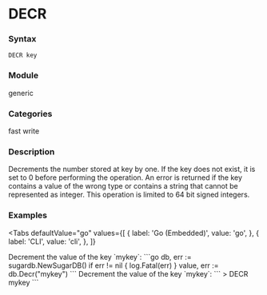 
# DECR

### Syntax
```
DECR key
```

### Module
<span className="acl-category">generic</span>

### Categories 
<span className="acl-category">fast</span>
<span className="acl-category">write</span>

### Description
Decrements the number stored at key by one.
If the key does not exist, it is set to 0 before performing the operation.
An error is returned if the key contains a value of the wrong type or contains a string that cannot be represented as integer.
This operation is limited to 64 bit signed integers.


### Examples

<Tabs
  defaultValue="go"
  values={[
    { label: 'Go (Embedded)', value: 'go', },
    { label: 'CLI', value: 'cli', },
  ]}
>
  <TabItem value="go">
  Decrement the value of the key `mykey`:
  ```go
  db, err := sugardb.NewSugarDB()
  if err != nil {
    log.Fatal(err)
  }
  value, err := db.Decr("mykey")
  ```
  </TabItem>
  <TabItem value="cli">
  Decrement the value of the key `mykey`:
  ```
  > DECR mykey
  ```
  </TabItem>
</Tabs> 